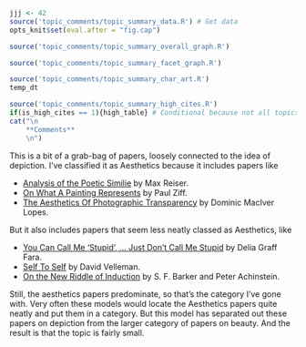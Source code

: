 ```r
jjj <- 42
source('topic_comments/topic_summary_data.R') # Get data
opts_knit$set(eval.after = "fig.cap")
```

```r
source('topic_comments/topic_summary_overall_graph.R')
```

```r

source('topic_comments/topic_summary_facet_graph.R')
```

```r

source('topic_comments/topic_summary_char_art.R')
temp_dt
```

```r
source('topic_comments/topic_summary_high_cites.R')
if(is_high_cites == 1){high_table} # Conditional because not all topics have high cites
cat("\n
	**Comments**
	\n")
```

This is a bit of a grab-bag of papers, loosely connected to the idea of depiction. I've classified it as Aesthetics because it includes papers like

- [Analysis of the Poetic Similie](https://philpapers.org/rec/RIEAOT) by Max Reiser.
- [On What A Painting Represents](https://philpapers.org/rec/ZIFOWA) by Paul Ziff.
- [The Aesthetics Of Photographic Transparency](https://philpapers.org/rec/LOPTAO) by Dominic MacIver Lopes.

But it also includes papers that seem less neatly classed as Aesthetics, like

- [You Can Call Me 'Stupid', ... Just Don't Call Me Stupid](https://philpapers.org/rec/FARYCC) by Delia Graff Fara.
- [Self To Self](https://philpapers.org/rec/VELSTS) by David Velleman.
- [On the New Riddle of Induction](https://philpapers.org/rec/BAROTN-2) by S. F. Barker and Peter Achinstein.

Still, the aesthetics papers predominate, so that's the category I've gone with. Very often these models would locate the Aesthetics papers quite neatly and put them in a category. But this model has separated out these papers on depiction from the larger category of papers on beauty. And the result is that the topic is fairly small.